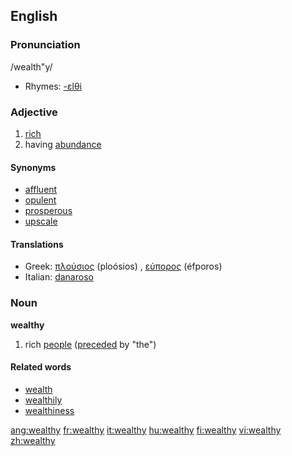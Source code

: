 ==English==

===Pronunciation===
/wealth"y/
*Rhymes: [[Rhymes:English:-ɛlθi|-ɛlθi]]

===Adjective===
{{en-adj}}
# [[rich]]
# having [[abundance]]

====Synonyms====
* [[affluent]]
* [[opulent]]
* [[prosperous]]
* [[upscale]]

====Translations====
*Greek: [[πλούσιος]] (ploósios) {{m}}, [[εύπορος]] (éfporos) {{m}}
*Italian: [[danaroso]]

===Noun===
'''wealthy'''
# rich [[people]] ([[precede]]d by "the")

====Related words====
* [[wealth]]
* [[wealthily]]
* [[wealthiness]]

[[ang:wealthy]]
[[fr:wealthy]]
[[it:wealthy]]
[[hu:wealthy]]
[[fi:wealthy]]
[[vi:wealthy]]
[[zh:wealthy]]